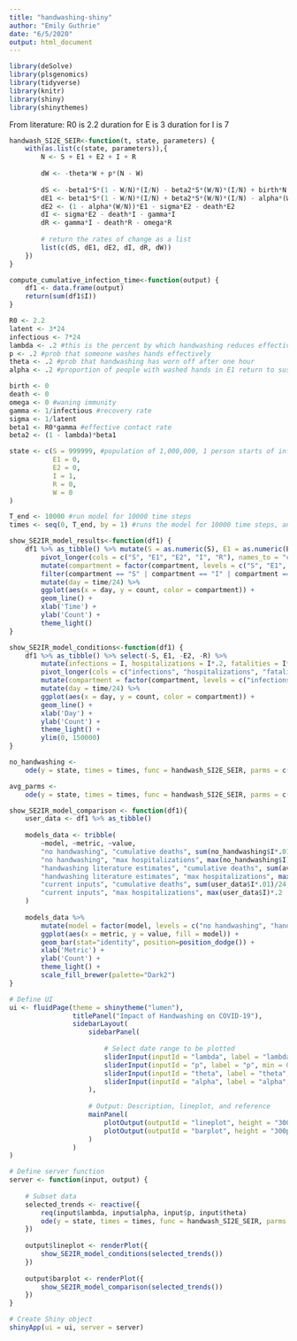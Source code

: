 ```yaml
---
title: "handwashing-shiny"
author: "Emily Guthrie"
date: "6/5/2020"
output: html_document
---
```


```r
library(deSolve)
library(plsgenomics)
library(tidyverse)
library(knitr)
library(shiny)
library(shinythemes)
```

From literature:
R0 is 2.2
duration for E is 3
duration for I is 7

```r
handwash_SI2E_SEIR<-function(t, state, parameters) {
    with(as.list(c(state, parameters)),{
        N <- S + E1 + E2 + I + R
        
        dW <- -theta*W + p*(N - W)
        
        dS <- -beta1*S*(1 - W/N)*(I/N) - beta2*S*(W/N)*(I/N) + birth*N - death*S + omega*R + alpha*(W/N)*E1
        dE1 <- beta1*S*(1 - W/N)*(I/N) + beta2*S*(W/N)*(I/N) - alpha*(W/N)*E1 - (1 - alpha*(W/N))*E1
        dE2 <- (1 - alpha*(W/N))*E1 - sigma*E2 - death*E2
        dI <- sigma*E2 - death*I - gamma*I
        dR <- gamma*I - death*R - omega*R
        
        # return the rates of change as a list
        list(c(dS, dE1, dE2, dI, dR, dW))
    })
}

compute_cumulative_infection_time<-function(output) {
    df1 <- data.frame(output)
    return(sum(df1$I))
}
```

```r
R0 <- 2.2
latent <- 3*24
infectious <- 7*24
lambda <- .2 #this is the percent by which handwashing reduces effective contact rate
p <- .2 #prob that someone washes hands effectively
theta <- .2 #prob that handwashing has worn off after one hour
alpha <- .2 #proportion of people with washed hands in E1 return to susceptible (AKA, dont become infectious)

birth <- 0
death <- 0
omega <- 0 #waning immunity
gamma <- 1/infectious #recovery rate
sigma <- 1/latent
beta1 <- R0*gamma #effective contact rate
beta2 <- (1 - lambda)*beta1
```

```r
state <- c(S = 999999, #population of 1,000,000, 1 person starts of infected
           E1 = 0,
           E2 = 0,
           I = 1, 
           R = 0,
           W = 0
)

T_end <- 10000 #run model for 10000 time steps
times <- seq(0, T_end, by = 1) #runs the model for 10000 time steps, and computes output at each time step 
```

```r
show_SE2IR_model_results<-function(df1) {
    df1 %>% as_tibble() %>% mutate(S = as.numeric(S), E1 = as.numeric(E1), E2 = as.numeric(E2), I = as.numeric(I), R = as.numeric(R)) %>%
        pivot_longer(cols = c("S", "E1", "E2", "I", "R"), names_to = "compartment", values_to = "count") %>%
        mutate(compartment = factor(compartment, levels = c("S", "E1", "E2", "I", "R"))) %>% 
        filter(compartment == "S" | compartment == "I" | compartment == "R") %>% 
        mutate(day = time/24) %>% 
        ggplot(aes(x = day, y = count, color = compartment)) +
        geom_line() +
        xlab('Time') +
        ylab('Count') +
        theme_light()
}

show_SE2IR_model_conditions<-function(df1) {
    df1 %>% as_tibble() %>% select(-S, E1, -E2, -R) %>% 
        mutate(infections = I, hospitalizations = I*.2, fatalities = I*.01) %>% 
        pivot_longer(cols = c("infections", "hospitalizations", "fatalities"), names_to = "compartment", values_to = "count") %>% 
        mutate(compartment = factor(compartment, levels = c("infections", "hospitalizations", "fatalities"))) %>% 
        mutate(day = time/24) %>% 
        ggplot(aes(x = day, y = count, color = compartment)) +
        geom_line() +
        xlab('Day') +
        ylab('Count') +
        theme_light() +
        ylim(0, 150000)
}

no_handwashing <-
    ode(y = state, times = times, func = handwash_SI2E_SEIR, parms = c(beta1, beta2 = (1 - 0)*beta1, gamma, omega, sigma, birth, death, p = 0, theta = 0, alpha = 0)) %>% as_tibble()

avg_parms <-
    ode(y = state, times = times, func = handwash_SI2E_SEIR, parms = c(beta1, beta2 = (1 - .4)*beta1, gamma, omega, sigma, birth, death, p = .2, theta = .9, alpha = .2)) %>% as_tibble()

show_SE2IR_model_comparison <- function(df1){
    user_data <- df1 %>% as_tibble()
    
    models_data <- tribble(
        ~model, ~metric, ~value,
        "no handwashing", "cumulative deaths", sum(no_handwashing$I*.01)/24,
        "no handwashing", "max hospitalizations", max(no_handwashing$I)*.2,
        "handwashing literature estimates", "cumulative deaths", sum(avg_parms$I*.01)/24,
        "handwashing literature estimates", "max hospitalizations", max(avg_parms$I)*.2,
        "current inputs", "cumulative deaths", sum(user_data$I*.01)/24,
        "current inputs", "max hospitalizations", max(user_data$I)*.2
    )
    
    models_data %>% 
        mutate(model = factor(model, levels = c("no handwashing", "handwashing literature estimates", "current inputs"))) %>% 
        ggplot(aes(x = metric, y = value, fill = model)) +
        geom_bar(stat="identity", position=position_dodge()) +
        xlab('Metric') +
        ylab('Count') +
        theme_light() +
        scale_fill_brewer(palette="Dark2")
}

```

```r
# Define UI
ui <- fluidPage(theme = shinytheme("lumen"),
                titlePanel("Impact of Handwashing on COVID-19"),
                sidebarLayout(
                    sidebarPanel(
                        
                        # Select date range to be plotted
                        sliderInput(inputId = "lambda", label = "lambda", min = 0, max = 1, value = .4, step = .1, round = -1, ticks = TRUE),
                        sliderInput(inputId = "p", label = "p", min = 0, max = 1, value = .2, step = .1, round = -1, ticks = TRUE),
                        sliderInput(inputId = "theta", label = "theta", min = 0, max = 1, value = .9, step = .1, round = -1, ticks = TRUE),
                        sliderInput(inputId = "alpha", label = "alpha", min = 0, max = 1, value = .2, step = .1, round = -1, ticks = TRUE)
                    ),
                    
                    # Output: Description, lineplot, and reference
                    mainPanel(
                        plotOutput(outputId = "lineplot", height = "300px"),
                        plotOutput(outputId = "barplot", height = "300px")
                    )
                )
)

# Define server function
server <- function(input, output) {
    
    # Subset data
    selected_trends <- reactive({
        req(input$lambda, input$alpha, input$p, input$theta)
        ode(y = state, times = times, func = handwash_SI2E_SEIR, parms = c(beta1, beta2 = (1 - input$lambda)*beta1, gamma, omega, sigma, birth, death, p = input$p, theta = input$theta, alpha = input$alpha))
    })
    
    output$lineplot <- renderPlot({
        show_SE2IR_model_conditions(selected_trends())
    })
    
    output$barplot <- renderPlot({
        show_SE2IR_model_comparison(selected_trends())
    })
}

# Create Shiny object
shinyApp(ui = ui, server = server)
```


